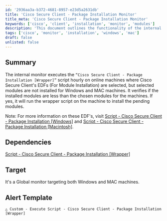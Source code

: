 ```yaml
---
id: '2936aa3a-b372-4681-8957-e23d5a2631db'
title: 'Cisco Secure Client - Package Installation Monitor'
title_meta: 'Cisco Secure Client - Package Installation Monitor'
keywords: ['cisco', 'client', 'installation', 'monitor', 'modules']
description: 'This document outlines the functionality of the internal monitor that executes the Cisco Secure Client - Package Installation [Wrapper] script on online machines. It checks for installed modules against selected modules and initiates installation for any missing components on both Windows and MAC systems.'
tags: ['cisco', 'monitor', 'installation', 'windows', 'mac']
draft: false
unlisted: false
---
```

## Summary

The internal monitor executes the `“Cisco Secure Client - Package Installation [Wrapper]”` script hourly on online machines where Cisco Secure Client's EDFs (For Module Installation) are selected, but selected modules are not installed for Windows and MAC machines. It verifies if the installed modules are less than the chosen modules for the machines. If yes, it will run the wrapper script on the machine to install the pending modules.

Note: For more information on these EDF's, visit [Script - Cisco Secure Client - Package Installation [Windows]](https://proval.itglue.com/DOC-5078775-13366604) and [Script - Cisco Secure Client - Package Installation [Macintosh]](https://proval.itglue.com/DOC-5078775-13393960).

## Dependencies

[Script - Cisco Secure Client - Package Installation [Wrapper]](https://proval.itglue.com/DOC-5078775-15949769)

## Target

It's a Global monitor targeting both Windows and MAC machines.

## Alert Template

`△ Custom - Execute Script - Cisco Secure Client - Package Installation [Wrapper]`











